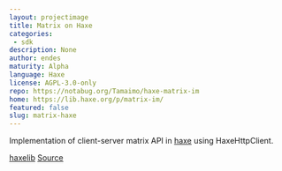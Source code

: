 ```yaml
---
layout: projectimage
title: Matrix on Haxe
categories: 
 - sdk
description: None
author: endes
maturity: Alpha
language: Haxe
license: AGPL-3.0-only
repo: https://notabug.org/Tamaimo/haxe-matrix-im
home: https://lib.haxe.org/p/matrix-im/
featured: false
slug: matrix-haxe
---
```


Implementation of client-server matrix API in [haxe](https://haxe.org/) using HaxeHttpClient.

[haxelib](https://lib.haxe.org/p/matrix-im/)
[Source](https://notabug.org/Tamaimo/haxe-matrix-im)
